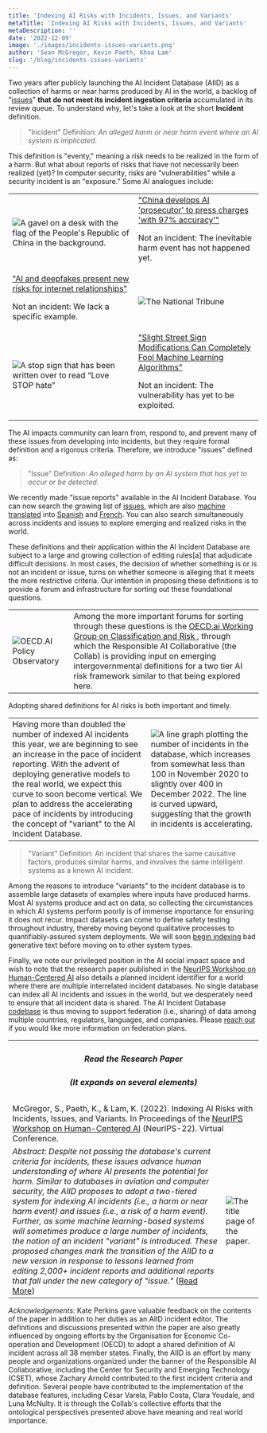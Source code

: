 ```yaml
---
title: 'Indexing AI Risks with Incidents, Issues, and Variants'
metaTitle: 'Indexing AI Risks with Incidents, Issues, and Variants'
metaDescription: ''
date: '2022-12-09'
image: './images/incidents-issues-variants.png'
author: 'Sean McGregor, Kevin Paeth, Khoa Lam'
slug: '/blog/incidents-issues-variants'
---
```


Two years after publicly launching the AI Incident Database (AIID) as a collection of harms or near harms produced by AI in the world, a backlog of "[issues](/apps/discover?display=details&is_incident_report=false&page=1)" **that do not meet its incident ingestion criteria** accumulated in its review queue. To understand why, let's take a look at the short **Incident** definition.

> "Incident" Definition: _An alleged harm or near harm event where an AI system is implicated._

This definition is "eventy," meaning a risk needs to be realized in the form of a harm. But what about reports of risks that have not necessarily been realized (yet)? In computer security, risks are "vulnerabilities" while a security incident is an "exposure." Some AI analogues include:

<table>
  <tbody>
    <tr>
      <td className="w-1/2 align-top">
        <img
          src="./images/image5.png"
          alt="A gavel on a desk with the flag of the People's Republic of China in the background."
        />
      </td>
      <td className="w-1/2 align-top">
        <a href="https://incidentdatabase.ai/reports/2304">
          "China develops AI 'prosecutor' to press charges 'with 97% accuracy'"
        </a>
        <p>Not an incident: The inevitable harm event has not happened yet.</p>
      </td>
    </tr>
    <tr>
      <td className="w-1/2 align-top">
        <a href="https://incidentdatabase.ai/reports/2296">
          "AI and deepfakes present new risks for internet relationships"
        </a>
        <p>Not an incident: We lack a specific example.</p>
      </td>
      <td className="w-1/2 align-top">
        <img src="./images/image1.png" alt="The National Tribune" />
      </td>
    </tr>
    <tr>
      <td className="w-1/2 align-top">
        <img
          src="./images/image3.png"
          alt="A stop sign that has been written over to read “Love STOP hate”"
        />
      </td>
      <td className="w-1/2 align-top">
        <a href="https://incidentdatabase.ai/reports/2294">
          "Slight Street Sign Modifications Can Completely Fool Machine Learning Algorithms"
        </a>
        <p>Not an incident: The vulnerability has yet to be exploited.</p>
      </td>
    </tr>
  </tbody>
</table>

The AI impacts community can learn from, respond to, and prevent many of these issues from developing into incidents, but they require formal definition and a rigorous criteria. Therefore, we introduce "issues" defined as:

> "Issue" Definition: _An alleged harm by an AI system that has yet to occur or be detected._

We recently made "issue reports" available in the AI Incident Database. You can now search the growing list of [issues](/apps/discover?display=details%26is_incident_report=false%26page=1), which are also [machine translated](/blog/multilingual-incident-reporting) into [Spanish](/es/apps/discover?display=details%26is_incident_report=false%26page=1) and [French](/fr/apps/discover?display=details%26is_incident_report=false%26page=1). You can also search simultaneously across incidents and issues to explore emerging and realized risks in the world.

These definitions and their application within the AI Incident Database are subject to a large and growing collection of editing rules[a] that adjudicate difficult decisions. In most cases, the decision of whether something is or is not an incident or issue, turns on whether someone is alleging that it meets the more restrictive criteria. Our intention in proposing these definitions is to provide a forum and infrastructure for sorting out these foundational questions.

<table>
  <tbody>
    <tr>
      <td className="w-1/2 align-top">
        <div className="bg-blue-900">
          <img src="./images/image2.png" alt="OECD.AI Policy Observatory" />
        </div>
      </td>
      <td className="w-1/2 align-top">
        Among the more important forums for sorting through these questions is the
        <a href="https://oecd.ai/en/network-of-experts/working-group/1137">
          OECD.ai Working Group on Classification and Risk
        </a>
        , through which the Responsible AI Collaborative (the Collab) is providing input on emerging
        intergovernmental definitions for a two tier AI risk framework similar to that being explored
        here.
      </td>
    </tr>
  </tbody>
</table>

Adopting shared definitions for AI risks is both important and timely.

<table>
  <tbody>
    <tr>
      <td className="w-1/2 align-top">
        Having more than doubled the number of indexed AI incidents this year, we are beginning to
        see an increase in the pace of incident reporting. With the advent of deploying generative
        models to the real world, we expect this curve to soon become vertical. We plan to address
        the accelerating pace of incidents by introducing the concept of "variant" to the AI
        Incident Database.
      </td>
      <td className="w-1/2 align-top">
        <img
          src="./images/image7.png"
          alt="A line graph plotting the number of incidents in the database, which increases from somewhat less than 100 in November 2020 to slightly over 400 in December 2022. The line is curved upward, suggesting that the growth in incidents is accelerating."
        />
      </td>
    </tr>
  </tbody>
</table>

> "Variant" Definition: An incident that shares the same causative factors, produces similar harms, and involves the same intelligent systems as a known AI incident.

Among the reasons to introduce "variants" to the incident database is to assemble large datasets of examples where inputs have produced harms. Most AI systems produce and act on data, so collecting the circumstances in which AI systems perform poorly is of immense importance for ensuring it does not recur. Impact datasets can come to define safety testing throughout industry, thereby moving beyond qualitative processes to quantifiably-assured system deployments. We will soon [begin indexing](https://github.com/responsible-ai-collaborative/aiid/issues/1283) bad generative text before moving on to other system types.

Finally, we note our privileged position in the AI social impact space and wish to note that the research paper published in the [NeurIPS Workshop on Human-Centered AI](https://hcai-at-neurips.github.io/site/) also details a planned incident identifier for a world where there are multiple interrelated incident databases. No single database can index all AI incidents and issues in the world, but we desperately need to ensure that all incident data is shared. The AI Incident Database [codebase](https://github.com/responsible-ai-collaborative/aiid) is thus moving to support federation (i.e., sharing) of data among multiple countries, regulators, languages, and companies. Please [reach out](/contact) if you would like more information on federation plans.

<table>
  <tbody>
    <tr>
      <th colSpan="2" className="w-full text-center">
        <h5>Read the Research Paper</h5>
        <h5>(It expands on several elements)</h5>
      </th>
    </tr>
    <tr>
      <td colSpan="2">
        McGregor, S., Paeth, K., & Lam, K. (2022). Indexing AI Risks with Incidents, Issues, and
        Variants. In Proceedings of the
        <a href="https://hcai-at-neurips.github.io/site/">NeurIPS Workshop on Human-Centered AI</a>
        (NeurIPS-22). Virtual Conference.
      </td>
    </tr>
    <tr>
      <td className="w-1/2 align-top">
        <em>Abstract</em>:
        <em>
          Despite not passing the database's current criteria for incidents, these issues advance
          human understanding of where AI presents the potential for harm. Similar to databases in
          aviation and computer security, the AIID proposes to adopt a two-tiered system for
          indexing AI incidents (i.e., a harm or near harm event) and issues (i.e., a risk of a harm
          event). Further, as some machine learning-based systems will sometimes produce a large
          number of incidents, the notion of an incident "variant" is introduced. These proposed
          changes mark the transition of the AIID to a new version in response to lessons learned
          from editing 2,000+ incident reports and additional reports that fall under the new
          category of "issue."
        </em>
        (<a href="https://arxiv.org/abs/2211.10384">Read More</a>)
      </td>
      <td className="w-1/2 align-top">
        <img src="./images/image6.png" alt="The title page of the paper." />
      </td>
    </tr>
  </tbody>
</table>

_Acknowledgements_: Kate Perkins gave valuable feedback on the contents of the paper in addition to her duties as an AIID incident editor. The definitions and discussions presented within the paper are also greatly influenced by ongoing efforts by the Organisation for Economic Co-operation and Development (OECD) to adopt a shared definition of AI incident across all 38 member states. Finally, the AIID is an effort by many people and organizations organized under the banner of the Responsible AI Collaborative, including the Center for Security and Emerging Technology (CSET), whose Zachary Arnold contributed to the first incident criteria and definition. Several people have contributed to the implementation of the database features, including César Varela, Pablo Costa, Clara Youdale, and Luna McNulty. It is through the Collab's collective efforts that the ontological perspectives presented above have meaning and real world importance.
